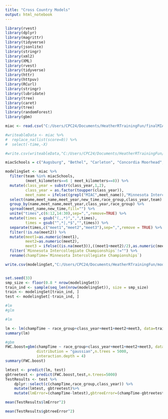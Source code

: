---
title: "Cross Country Models"
output: html_notebook
---


```{r}
library(rvest)
library(dplyr)
library(magrittr)
library(tidyverse)
library(jsonlite)
library(stringr)
library(xml2)
library(XML)
library(rvest)
library(tidyverse)
library(httr)
library(httpuv)
library(RCurl)
library(stringr)
library(lubridate)
library(tree)
library(caret)
library(tree)
library(randomForest)
library(gbm)
```


```{r}
miac <- read.csv("C:/Users/CPC24/Documents/HeatherRTrainingFun/finalMIAC171101TEST.csv")

#writeableData <- miac %>% 
#  replace_na(list(score=0)) %>% 
#  select(-time,-X) 

#write.csv(writeableData,"C:/Users/CPC24/Documents/HeatherRTrainingFun/miacNoTime171104.csv")

miacSchools = c("Augsburg", "Bethel", "Carleton", "Concordia Moorhead", "Gustavus Adolphus", "Hamline", "Macalester", "St. Benedict", "St. Catherine", "St. John's", "Saint Mary's", "St. Olaf", "St. Thomas")

modelingSet <- miac %>% 
  filter(team %in% miacSchools,
         (meet_kilometers==6 | meet_kilometers==8)) %>% 
  mutate(class_year = substr(class_year,1,2),
         class_year = as.factor(toupper(class_year)),
         meet_name = ifelse((grepl("MIAC",meet_name)),"Minnesota Intercollegiate Championships",as.character(meet_name))) %>% 
  select(name,meet_name,meet_year,new_time,race_group,class_year,team) %>% 
  group_by(name,meet_name,meet_year,class_year,race_group) %>% 
  spread(meet_name,new_time,fill="") %>% 
  unite("times",c(6:12,14:30),sep=",",remove=TRUE) %>% 
  mutate(times = gsub("(,,*)",",",times),
         times = gsub("^,*|,*$","",times)) %>% 
  separate(times,c("meet1","meet2","meet3"),sep=",",remove = TRUE) %>% 
  filter(!is.na(meet2)) %>% 
  mutate(meet1=as.numeric(meet1),
         meet2=as.numeric(meet2),
         meet3 = ifelse((is.na(meet3)),((meet1+meet2)/2),as.numeric(meet3))) %>% 
  filter(`Minnesota Intercollegiate Championships`!="") %>% 
  rename(champTime=`Minnesota Intercollegiate Championships`)

write.csv(modelingSet,"C:/Users/CPC24/Documents/HeatherRTrainingFun/modelingSet171104.csv")


set.seed(33)
smp_size <- floor(0.8 * nrow(modelingSet))
train_ind <- sample(seq_len(nrow(modelingSet)), size = smp_size)
train <- modelingSet[train_ind, ]
test <- modelingSet[-train_ind, ]

#lm
#glm
```

```{r}
#lm

lm <- lm(champTime ~ race_group+class_year+meet1+meet2+meet3, data=train)
summary(lm)

#gbm
FWC.boost=gbm(champTime ~ race_group+class_year+meet1+meet2+meet3, data = train,
              distribution = "gaussian",n.trees = 5000,
              interaction.depth = 4)
summary(FWC.boost)

lmtest <- predict(lm, test)    
gbtreetest <- predict(FWC.boost,test,n.trees=5000)
TestResults <- test %>% 
    dplyr::select(c(champTime,race_group,class_year)) %>% 
    mutate(lmtest, gbtreetest)%>%
    mutate(lmError=(champTime-lmtest),gbtreeError=(champTime-gbtreetest))

mean(TestResults$lmError^2)   

mean(TestResults$gbtreeError^2)


```

